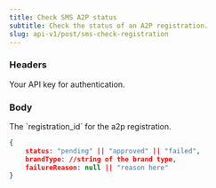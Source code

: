 ```yaml
---
title: Check SMS A2P status
subtitle: Check the status of an A2P registration.
slug: api-v1/post/sms-check-registration
---
```



### Headers

<ParamField header="authorization" type="string" required>
  Your API key for authentication.
</ParamField>

### Body

<ParamField body="registration_id" type="string">
The `registration_id` for the a2p registration.
</ParamField>


<ResponseExample>

```json Response
{
    status: "pending" || "approved" || "failed",
    brandType: //string of the brand type,
    failureReason: null || "reason here"
}
```

</ResponseExample>